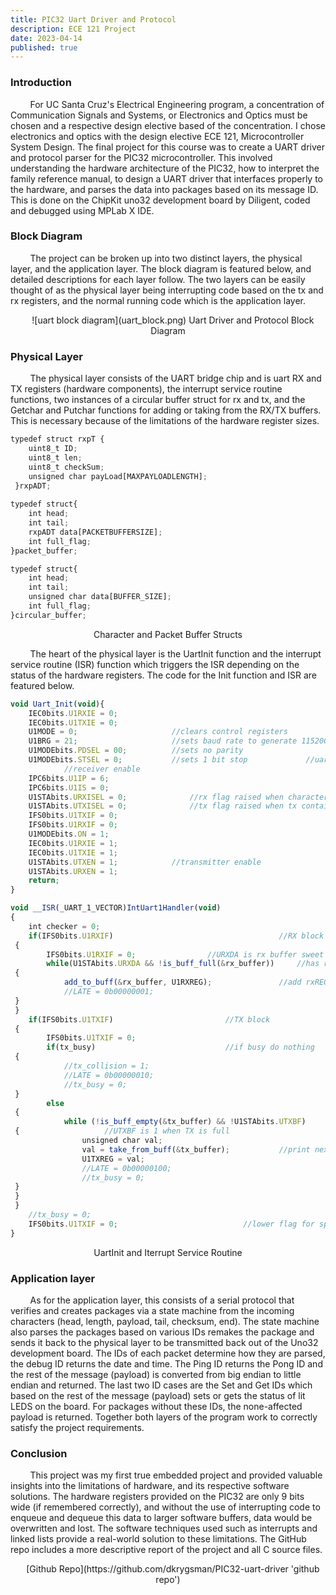 ```yaml
---
title: PIC32 Uart Driver and Protocol
description: ECE 121 Project
date: 2023-04-14
published: true
---
```


### Introduction 

&nbsp;&nbsp;&nbsp;&nbsp;&nbsp;&nbsp;&nbsp;&nbsp;For UC Santa Cruz's Electrical Engineering program, a concentration of Communication Signals and Systems, or Electronics and Optics must be chosen and a respective design elective based of the concentration. I chose electronics and optics with the design elective ECE 121, Microcontroller System Design. The final project for this course was to create a UART driver and protocol parser for the PIC32 microcontroller. This involved understanding the hardware architecture of the PIC32, how to interpret the family reference manual, to design a UART driver that interfaces properly to the hardware, and parses the data into packages based on its message ID. This is done on the ChipKit uno32 development board by Diligent, coded and debugged using MPLab X IDE. 


### Block Diagram 

&nbsp;&nbsp;&nbsp;&nbsp;&nbsp;&nbsp;&nbsp;&nbsp;The project can be broken up into two distinct layers, the physical layer, and the application layer. The block diagram is featured below, and detailed descriptions for each layer follow. The two layers can be easily thought of as the physical layer being interrupting code based on the tx and rx registers, and the normal running code which is the application layer. 

<p align="center">
    ![uart block diagram](uart_block.png)
 Uart Driver and Protocol Block Diagram
</p>

### Physical Layer 

&nbsp;&nbsp;&nbsp;&nbsp;&nbsp;&nbsp;&nbsp;&nbsp;The physical layer consists of the UART bridge chip and is uart RX and TX registers (hardware components), the interrupt service routine functions, two instances of a circular buffer struct for rx and tx, and the Getchar and Putchar functions for adding or taking from the RX/TX buffers. This is necessary because of the limitations of the hardware register sizes. 

```js showLineNumbers
typedef struct rxpT {
    uint8_t ID;      
    uint8_t len;
    uint8_t checkSum; 
    unsigned char payLoad[MAXPAYLOADLENGTH];
 }rxpADT; 
 
typedef struct{
    int head;
    int tail;
    rxpADT data[PACKETBUFFERSIZE];
    int full_flag;
}packet_buffer;

typedef struct{
    int head;
    int tail;
    unsigned char data[BUFFER_SIZE];
    int full_flag;
}circular_buffer;
```
<p align="center">
 Character and Packet Buffer Structs
</p>

&nbsp;&nbsp;&nbsp;&nbsp;&nbsp;&nbsp;&nbsp;&nbsp;The heart of the physical layer is the UartInit function and the interrupt service routine (ISR) function which triggers the ISR depending on the status of the hardware registers. The code for the Init function and ISR are featured below. 


```js showLineNumbers
void Uart_Init(void){
    IEC0bits.U1RXIE = 0;
    IEC0bits.U1TXIE = 0;    
    U1MODE = 0;                     //clears control registers
    U1BRG = 21;                     //sets baud rate to generate 115200
    U1MODEbits.PDSEL = 00;          //sets no parity       
    U1MODEbits.STSEL = 0;           //sets 1 bit stop             //uart enable
            //receiver enable
    IPC6bits.U1IP = 6;
    IPC6bits.U1IS = 0;
    U1STAbits.URXISEL = 0;              //rx flag raised when character is received
    U1STAbits.UTXISEL = 0;              //tx flag raised when tx contains space
    IFS0bits.U1TXIF = 0;
    IFS0bits.U1RXIF = 0;
    U1MODEbits.ON = 1; 
    IEC0bits.U1RXIE = 1;
    IEC0bits.U1TXIE = 1; 
    U1STAbits.UTXEN = 1;            //transmitter enable
    U1STAbits.URXEN = 1;
    return;
}

void __ISR(_UART_1_VECTOR)IntUart1Handler(void)
{
    int checker = 0;
    if(IFS0bits.U1RXIF)                                     //RX block
 {
        IFS0bits.U1RXIF = 0;                //URXDA is rx buffer sweet stop
        while(U1STAbits.URXDA && !is_buff_full(&rx_buffer))     //has room and data and buffer has room
 {
            add_to_buff(&rx_buffer, U1RXREG);               //add rxREG contents to rx_buff
            //LATE = 0b00000001;
 }
 }
    if(IFS0bits.U1TXIF)                         //TX block
 {
        IFS0bits.U1TXIF = 0;
        if(tx_busy)                             //if busy do nothing
 {
            //tx_collision = 1;
            //LATE = 0b00000010;
            //tx_busy = 0;
 }
        else                                                            
 {
            while (!is_buff_empty(&tx_buffer) && !U1STAbits.UTXBF)      //if not busy check if tx_buff has data and TX is not full
 {                   //UTXBF is 1 when TX is full
                unsigned char val;
                val = take_from_buff(&tx_buffer);           //print next char from tx_buffer
                U1TXREG = val;
                //LATE = 0b00000100;
                //tx_busy = 0;
 } 
 }
 }
    //tx_busy = 0;
    IFS0bits.U1TXIF = 0;                            //lower flag for special cases such as first flag raise
}
```
<p align="center">
 UartInit and Iterrupt Service Routine
</p>


### Application layer 

&nbsp;&nbsp;&nbsp;&nbsp;&nbsp;&nbsp;&nbsp;&nbsp;As for the application layer, this consists of a serial protocol that verifies and creates packages via a state machine from the incoming characters (head, length, payload, tail, checksum, end). The state machine also parses the packages based on various IDs remakes the package and sends it back to the physical layer to be transmitted back out of the Uno32 development board. The IDs of each packet determine how they are parsed, the debug ID returns the date and time. The Ping ID returns the Pong ID and the rest of the message (payload) is converted from big endian to little endian and returned. The last two ID cases are the Set and Get IDs which based on the rest of the message (payload) sets or gets the status of lit LEDS on the board. For packages without these IDs, the none-affected payload is returned. Together both layers of the program work to correctly satisfy the project requirements. 

### Conclusion

&nbsp;&nbsp;&nbsp;&nbsp;&nbsp;&nbsp;&nbsp;&nbsp;This project was my first true embedded project and provided valuable insights into the limitations of hardware, and its respective software solutions. The hardware registers provided on the PIC32 are only 9 bits wide (if remembered correctly), and without the use of interrupting code to enqueue and dequeue this data to larger software buffers, data would be overwritten and lost. The software techniques used such as interrupts and linked lists provide a real-world solution to these limitations. The GitHub repo includes a more descriptive report of the project and all C source files.

<p align="center">
    [Github Repo](https://github.com/dkrygsman/PIC32-uart-driver 'github repo')
</p>


